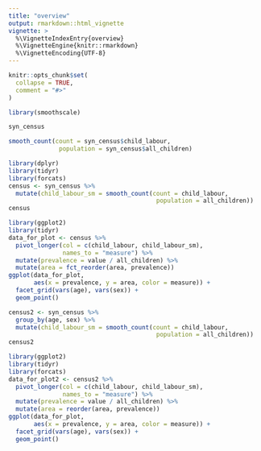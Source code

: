 ```yaml
---
title: "overview"
output: rmarkdown::html_vignette
vignette: >
  %\VignetteIndexEntry{overview}
  %\VignetteEngine{knitr::rmarkdown}
  %\VignetteEncoding{UTF-8}
---
```


```r
knitr::opts_chunk$set(
  collapse = TRUE,
  comment = "#>"
)
```

```r
library(smoothscale)
```

```r
syn_census
```


```r
smooth_count(count = syn_census$child_labour,
              population = syn_census$all_children)
```

```r
library(dplyr)
library(tidyr)
library(forcats)
census <- syn_census %>%
  mutate(child_labour_sm = smooth_count(count = child_labour,
                                         population = all_children))
census
```

```r
library(ggplot2)
library(tidyr)
data_for_plot <- census %>%
  pivot_longer(col = c(child_labour, child_labour_sm),
               names_to = "measure") %>%
  mutate(prevalence = value / all_children) %>%
  mutate(area = fct_reorder(area, prevalence))
ggplot(data_for_plot,
       aes(x = prevalence, y = area, color = measure)) +
  facet_grid(vars(age), vars(sex)) +
  geom_point()
```



```r
census2 <- syn_census %>%
  group_by(age, sex) %>%
  mutate(child_labour_sm = smooth_count(count = child_labour,
                                         population = all_children))
census2
```



```r
library(ggplot2)
library(tidyr)
library(forcats)
data_for_plot2 <- census2 %>%
  pivot_longer(col = c(child_labour, child_labour_sm),
               names_to = "measure") %>%
  mutate(prevalence = value / all_children) %>%
  mutate(area = reorder(area, prevalence))
ggplot(data_for_plot,
       aes(x = prevalence, y = area, color = measure)) +
  facet_grid(vars(age), vars(sex)) +
  geom_point()
```
